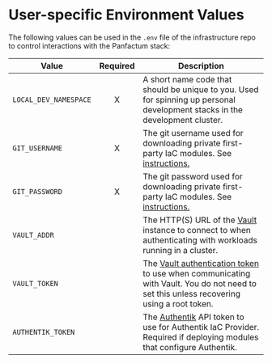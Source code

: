 # User-specific Environment Values

The following values can be used in the `.env` file of the infrastructure repo to control interactions with the Panfactum stack:

| Value                 | Required | Description                                                                                                                                                                                          |
|-----------------------|:--------:|------------------------------------------------------------------------------------------------------------------------------------------------------------------------------------------------------|
| `LOCAL_DEV_NAMESPACE` |    X     | A short name code that should be unique to you. Used for spinning up personal development stacks in the development cluster.                                                                         |
| `GIT_USERNAME`        |    X     | The git username used for downloading private first-party IaC modules. See [instructions.](/stable-25-04/guides/iac/first-party-modules#using-a-private-git-repository)                                 |
| `GIT_PASSWORD`        |    X     | The git password used for downloading private first-party IaC modules. See [instructions.](/stable-25-04/guides/iac/first-party-modules#using-a-private-git-repository)                                 |
| `VAULT_ADDR`          |          | The HTTP(S) URL of the [Vault](https://www.vaultproject.io/) instance to connect to when authenticating with workloads running in a cluster.                                                         |
| `VAULT_TOKEN`         |          | The [Vault authentication token](https://developer.hashicorp.com/vault/docs/concepts/tokens) to use when communicating with Vault. You do not need to set this unless recovering using a root token. |
| `AUTHENTIK_TOKEN`     |          | The [Authentik](https://goauthentik.io/) API token to use for Authentik IaC Provider. Required if deploying modules that configure Authentik.                                                        |